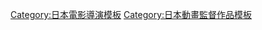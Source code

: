 {{Navbox
|name= 川崎逸朗執導作品
|title= [[川崎逸朗]]執導作品
|titlestyle= background:skyblue
|groupstyle= background:#d0e5f5
|belowstyle= background:#d0e5f5
|group1 = 電視動畫
|list1={{Navbox|child
|groupstyle = background:#d0e5f5
|group1 = 1990年代
|list1 = [[亞克傳承系列#動畫|亞克傳承2]]（1999年） - {{tsl|ja|ワイルドアームズ トワイライトヴェノム|狂野歷險Twilight Venom}}（1999-2000年）
|group2 = 2000年代
|list2 = {{tsl|ja|L/R -Licensed by Royal-|L/R -Licensed by Royal-}}（2003年） - [[Canvas2|Canvas2～彩虹色的圖畫～]]（2005-2006年） - [[獻上女神的祝福]]（2006-2007年） - [[夢之玉奇談]]（2007年） - [[魔法人力派遣公司]]（2007-2008年） - [[鋼殼都市雷吉歐斯]]（2009年） - [[戰國BASARA系列#電視動畫|戰國BASARA]]（2009年）
|group3 = 2010年代
|list3 = [[傳說的勇者的傳說]]（2010年） - [[要聽爸爸的話！]]（2012年） - [[光明之心 ～幸福的麵包～]]（2012年） - [[精靈寶可夢 THE ORIGIN]]<sup>1</sup>（2013年） - [[Lady 寶石寵物]]（2014-2015年） - [[幕末Rock]]（2014年） - [[月歌。#動畫|月歌。THE ANIMATION]]（2016年） - [[卡片戰鬥先導者|卡片鬥爭!! 先導者G NEXT]]（2016-2017年） - [[魔法少女 俺]]（2018年） - 卡片鬥爭!! 先導者 (2018年版)（2018年-） - [[不愉快的妖怪庵|不愉快的妖怪庵 續]]（2019年） - [[中華一番！|真·中華一番！]]（2019年）
}}
|group2 = OVA
|list2={{Navbox|child
|groupstyle = background:#d0e5f5
|group1 = 1990年代
|list1 = {{tsl|ja|絶愛-1989-|BRONZE zetsuai since 1989}}（1996年）
|group2 = 2000年代
|list2 = {{tsl|ja|I'll|I'll/CKBC}}（2002-2003年）
}}
|group3 = 電影動畫
|list3 = [[TSUBASA翼|劇場版：TSUBASA翼 鳥籠國的公主]]（2005年）
|group4 = Web動畫
|list4 = [[擴張少女系三重奏]]（2016年）
|below=
1：第1話導演
}}
<noinclude>
{{DEFAULTSORT:川崎逸朗}}
[[Category:日本電影導演模板]]
[[Category:日本動畫監督作品模板]]
</noinclude>